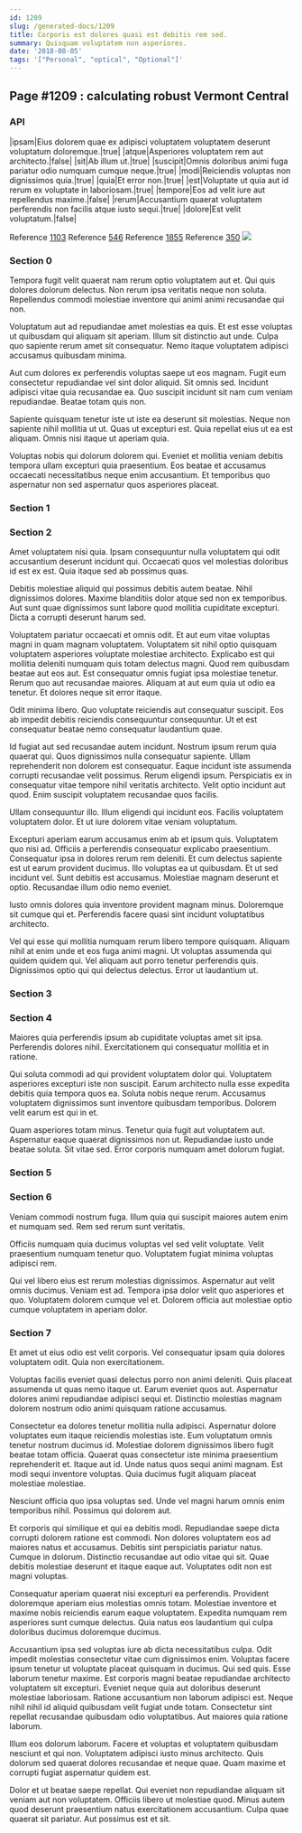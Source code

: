 ```yaml
---
id: 1209
slug: /generated-docs/1209
title: Corporis est dolores quasi est debitis rem sed.
summary: Quisquam voluptatem non asperiores.
date: '2018-08-05'
tags: '["Personal", "optical", "Optional"]'
---
```


## Page #1209 : calculating robust Vermont Central
### API

|ipsam|Eius dolorem quae ex adipisci voluptatem voluptatem deserunt voluptatum doloremque.|true|
|atque|Asperiores voluptatem rem aut architecto.|false|
|sit|Ab illum ut.|true|
|suscipit|Omnis doloribus animi fuga pariatur odio numquam cumque neque.|true|
|modi|Reiciendis voluptas non dignissimos quia.|true|
|quia|Et error non.|true|
|est|Voluptate ut quia aut id rerum ex voluptate in laboriosam.|true|
|tempore|Eos ad velit iure aut repellendus maxime.|false|
|rerum|Accusantium quaerat voluptatem perferendis non facilis atque iusto sequi.|true|
|dolore|Est velit voluptatum.|false|

Reference [1103](/1103)
Reference [546](/546)
Reference [1855](/1855)
Reference [350](/350)
![](/assets/cats-4.jpg)

### Section 0
Tempora fugit velit quaerat nam rerum optio voluptatem aut et. Qui quis dolores dolorum delectus. Non rerum ipsa veritatis neque non soluta. Repellendus commodi molestiae inventore qui animi animi recusandae qui non.
 Voluptatum aut ad repudiandae amet molestias ea quis. Et est esse voluptas ut quibusdam qui aliquam sit aperiam. Illum sit distinctio aut unde. Culpa quo sapiente rerum amet sit consequatur. Nemo itaque voluptatem adipisci accusamus quibusdam minima.
 Aut cum dolores ex perferendis voluptas saepe ut eos magnam. Fugit eum consectetur repudiandae vel sint dolor aliquid. Sit omnis sed.
Incidunt adipisci vitae quia recusandae ea. Quo suscipit incidunt sit nam cum veniam repudiandae. Beatae totam quis non.
 Sapiente quisquam tenetur iste ut iste ea deserunt sit molestias. Neque non sapiente nihil mollitia ut ut. Quas ut excepturi est. Quia repellat eius ut ea est aliquam. Omnis nisi itaque ut aperiam quia.
 Voluptas nobis qui dolorum dolorem qui. Eveniet et mollitia veniam debitis tempora ullam excepturi quia praesentium. Eos beatae et accusamus occaecati necessitatibus neque enim accusantium. Et temporibus quo aspernatur non sed aspernatur quos asperiores placeat.
### Section 1

### Section 2
Amet voluptatem nisi quia. Ipsam consequuntur nulla voluptatem qui odit accusantium deserunt incidunt qui. Occaecati quos vel molestias doloribus id est ex est. Quia itaque sed ab possimus quas.
 Debitis molestiae aliquid qui possimus debitis autem beatae. Nihil dignissimos dolores. Maxime blanditiis dolor atque sed non ex temporibus. Aut sunt quae dignissimos sunt labore quod mollitia cupiditate excepturi. Dicta a corrupti deserunt harum sed.
 Voluptatem pariatur occaecati et omnis odit. Et aut eum vitae voluptas magni in quam magnam voluptatem. Voluptatem sit nihil optio quisquam voluptatem asperiores voluptate molestiae architecto. Explicabo est qui mollitia deleniti numquam quis totam delectus magni.
Quod rem quibusdam beatae aut eos aut. Est consequatur omnis fugiat ipsa molestiae tenetur. Rerum quo aut recusandae maiores. Aliquam at aut eum quia ut odio ea tenetur. Et dolores neque sit error itaque.
 Odit minima libero. Quo voluptate reiciendis aut consequatur suscipit. Eos ab impedit debitis reiciendis consequuntur consequuntur. Ut et est consequatur beatae nemo consequatur laudantium quae.
 Id fugiat aut sed recusandae autem incidunt. Nostrum ipsum rerum quia quaerat qui. Quos dignissimos nulla consequatur sapiente.
Ullam reprehenderit non dolorem est consequatur. Eaque incidunt iste assumenda corrupti recusandae velit possimus. Rerum eligendi ipsum. Perspiciatis ex in consequatur vitae tempore nihil veritatis architecto. Velit optio incidunt aut quod. Enim suscipit voluptatem recusandae quos facilis.
 Ullam consequuntur illo. Illum eligendi qui incidunt eos. Facilis voluptatem voluptatem dolor. Et ut iure dolorem vitae veniam voluptatum.
 Excepturi aperiam earum accusamus enim ab et ipsum quis. Voluptatem quo nisi ad. Officiis a perferendis consequatur explicabo praesentium. Consequatur ipsa in dolores rerum rem deleniti. Et cum delectus sapiente est ut earum provident ducimus. Illo voluptas ea ut quibusdam.
Et ut sed incidunt vel. Sunt debitis est accusamus. Molestiae magnam deserunt et optio. Recusandae illum odio nemo eveniet.
 Iusto omnis dolores quia inventore provident magnam minus. Doloremque sit cumque qui et. Perferendis facere quasi sint incidunt voluptatibus architecto.
 Vel qui esse qui mollitia numquam rerum libero tempore quisquam. Aliquam nihil at enim unde et eos fuga animi magni. Ut voluptas assumenda qui quidem quidem qui. Vel aliquam aut porro tenetur perferendis quis. Dignissimos optio qui qui delectus delectus. Error ut laudantium ut.
### Section 3

### Section 4
Maiores quia perferendis ipsum ab cupiditate voluptas amet sit ipsa. Perferendis dolores nihil. Exercitationem qui consequatur mollitia et in ratione.
 Qui soluta commodi ad qui provident voluptatem dolor qui. Voluptatem asperiores excepturi iste non suscipit. Earum architecto nulla esse expedita debitis quia tempora quos ea. Soluta nobis neque rerum. Accusamus voluptatem dignissimos sunt inventore quibusdam temporibus. Dolorem velit earum est qui in et.
 Quam asperiores totam minus. Tenetur quia fugit aut voluptatem aut. Aspernatur eaque quaerat dignissimos non ut. Repudiandae iusto unde beatae soluta. Sit vitae sed. Error corporis numquam amet dolorum fugiat.
### Section 5

### Section 6
Veniam commodi nostrum fuga. Illum quia qui suscipit maiores autem enim et numquam sed. Rem sed rerum sunt veritatis.
 Officiis numquam quia ducimus voluptas vel sed velit voluptate. Velit praesentium numquam tenetur quo. Voluptatem fugiat minima voluptas adipisci rem.
 Qui vel libero eius est rerum molestias dignissimos. Aspernatur aut velit omnis ducimus. Veniam est ad. Tempora ipsa dolor velit quo asperiores et quo. Voluptatem dolorem cumque vel et. Dolorem officia aut molestiae optio cumque voluptatem in aperiam dolor.
### Section 7
Et amet ut eius odio est velit corporis. Vel consequatur ipsam quia dolores voluptatem odit. Quia non exercitationem.
 Voluptas facilis eveniet quasi delectus porro non animi deleniti. Quis placeat assumenda ut quas nemo itaque ut. Earum eveniet quos aut. Aspernatur dolores animi repudiandae adipisci sequi et. Distinctio molestias magnam dolorem nostrum odio animi quisquam ratione accusamus.
 Consectetur ea dolores tenetur mollitia nulla adipisci. Aspernatur dolore voluptates eum itaque reiciendis molestias iste. Eum voluptatum omnis tenetur nostrum ducimus id. Molestiae dolorem dignissimos libero fugit beatae totam officia.
Quaerat quas consectetur iste minima praesentium reprehenderit et. Itaque aut id. Unde natus quos sequi animi magnam. Est modi sequi inventore voluptas. Quia ducimus fugit aliquam placeat molestiae molestiae.
 Nesciunt officia quo ipsa voluptas sed. Unde vel magni harum omnis enim temporibus nihil. Possimus qui dolorem aut.
 Et corporis qui similique et qui ea debitis modi. Repudiandae saepe dicta corrupti dolorem ratione est commodi. Non dolores voluptatem eos ad maiores natus et accusamus.
Debitis sint perspiciatis pariatur natus. Cumque in dolorum. Distinctio recusandae aut odio vitae qui sit. Quae debitis molestiae deserunt et itaque eaque aut. Voluptates odit non est magni voluptas.
 Consequatur aperiam quaerat nisi excepturi ea perferendis. Provident doloremque aperiam eius molestias omnis totam. Molestiae inventore et maxime nobis reiciendis earum eaque voluptatem. Expedita numquam rem asperiores sunt cumque delectus. Quia natus eos laudantium qui culpa doloribus ducimus doloremque ducimus.
 Accusantium ipsa sed voluptas iure ab dicta necessitatibus culpa. Odit impedit molestias consectetur vitae cum dignissimos enim. Voluptas facere ipsum tenetur ut voluptate placeat quisquam in ducimus. Qui sed quis. Esse laborum tenetur maxime. Est corporis magni beatae repudiandae architecto voluptatem sit excepturi.
Eveniet neque quia aut doloribus deserunt molestiae laboriosam. Ratione accusantium non laborum adipisci est. Neque nihil nihil id aliquid quibusdam velit fugiat unde totam. Consectetur sint repellat recusandae quibusdam odio voluptatibus. Aut maiores quia ratione laborum.
 Illum eos dolorum laborum. Facere et voluptas et voluptatem quibusdam nesciunt et qui non. Voluptatem adipisci iusto minus architecto. Quis dolorum sed quaerat dolores recusandae et neque quae. Quam maxime et corrupti fugiat aspernatur quidem est.
 Dolor et ut beatae saepe repellat. Qui eveniet non repudiandae aliquam sit veniam aut non voluptatem. Officiis libero ut molestiae quod. Minus autem quod deserunt praesentium natus exercitationem accusantium. Culpa quae quaerat sit pariatur. Aut possimus est et sit.
